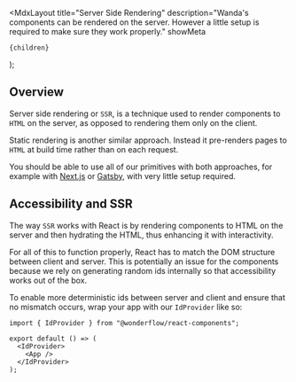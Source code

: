 
  <MdxLayout
    title="Server Side Rendering"
    description="Wanda's components can be rendered on the server. However a little setup is required to make sure they work properly."
    showMeta
  >
    {children}
  </MdxLayout>
);

## Overview

Server side rendering or `SSR`, is a technique used to render components to `HTML` on the server, as opposed to rendering them only on the client.

Static rendering is another similar approach. Instead it pre-renders pages to `HTML` at build time rather than on each request.

You should be able to use all of our primitives with both approaches, for example with [Next.js](https://nextjs.org/) or [Gatsby](https://www.gatsbyjs.com/), with very little setup required.

## Accessibility and SSR

The way `SSR` works with React is by rendering components to HTML on the server and then hydrating the HTML, thus enhancing it with interactivity.

For all of this to function properly, React has to match the DOM structure between client and server. This is potentially an issue for the components because we rely on generating random ids internally so that accessibility works out of the box.

To enable more deterministic ids between server and client and ensure that no mismatch occurs, wrap your app with our `IdProvider` like so:

```tsx highlight=1,4,6
import { IdProvider } from "@wonderflow/react-components";

export default () => (
  <IdProvider>
    <App />
  </IdProvider>
);
```
